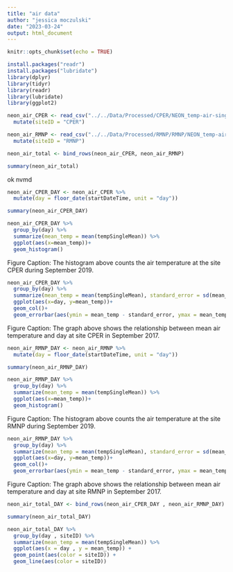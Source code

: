 ```yaml
---
title: "air data"
author: "jessica moczulski"
date: "2023-03-24"
output: html_document
---
```


```r
knitr::opts_chunk$set(echo = TRUE)
```

```r
install.packages("readr")
install.packages("lubridate")
library(dplyr)
library(tidyr)
library(readr) 
library(lubridate)
library(ggplot2)
```

```r
neon_air_CPER <- read_csv("../../Data/Processed/CPER/NEON_temp-air-single/CPER_Sep_2017_Air_30min/NEON.D10.CPER.DP1.00002.001.000.030.030.SAAT_30min.2017-09.expanded.20221201T015159Z.csv") %>%
  mutate(siteID = "CPER")

neon_air_RMNP <- read_csv("../../Data/Processed/RMNP/RMNP/NEON_temp-air-single/RMNP_Sep_2017_Air/NEON.D10.RMNP.DP1.00002.001.000.030.030.SAAT_30min.2017-09.basic.20221210T032125Z.csv") %>%
  mutate(siteID = "RMNP")
```
```r

neon_air_total <- bind_rows(neon_air_CPER, neon_air_RMNP)

summary(neon_air_total)

```

ok nvmd

```r
neon_air_CPER_DAY <- neon_air_CPER %>%
  mutate(day = floor_date(startDateTime, unit = "day"))

summary(neon_air_CPER_DAY)

```

```r

neon_air_CPER_DAY %>% 
  group_by(day) %>% 
  summarize(mean_temp = mean(tempSingleMean)) %>% 
  ggplot(aes(x=mean_temp))+
  geom_histogram()

```
Figure Caption: The histogram above counts the air temperature at the site CPER during September 2019. 
```r

neon_air_CPER_DAY %>% 
  group_by(day) %>% 
  summarize(mean_temp = mean(tempSingleMean), standard_error = sd(mean_temp)/sqrt(n())) %>% 
  ggplot(aes(x=day, y=mean_temp))+
  geom_col()+
  geom_errorbar(aes(ymin = mean_temp - standard_error, ymax = mean_temp + standard_error), width = .8)

```
Figure Caption: The graph above shows the relationship between mean air temperature and day at site CPER in September 2017. 


```r
neon_air_RMNP_DAY <- neon_air_RMNP %>%
  mutate(day = floor_date(startDateTime, unit = "day"))

summary(neon_air_RMNP_DAY)

```

```r
neon_air_RMNP_DAY %>% 
  group_by(day) %>% 
  summarize(mean_temp = mean(tempSingleMean)) %>% 
  ggplot(aes(x=mean_temp))+
  geom_histogram()

```
Figure Caption: The histogram above counts the air temperature at the site RMNP during September 2019. 

```r

neon_air_RMNP_DAY %>% 
  group_by(day) %>% 
  summarize(mean_temp = mean(tempSingleMean), standard_error = sd(mean_temp)/sqrt(n())) %>% 
  ggplot(aes(x=day, y=mean_temp))+
  geom_col()+
  geom_errorbar(aes(ymin = mean_temp - standard_error, ymax = mean_temp + standard_error), width = .8)

```
Figure Caption: The graph above shows the relationship between mean air temperature and day at site RMNP in September 2017. 

```r
neon_air_total_DAY <- bind_rows(neon_air_CPER_DAY , neon_air_RMNP_DAY)

summary(neon_air_total_DAY)
```
```r
neon_air_total_DAY %>%
  group_by(day , siteID) %>%
  summarize(mean_temp = mean(tempSingleMean)) %>%
  ggplot(aes(x = day , y = mean_temp)) +
  geom_point(aes(color = siteID)) +
  geom_line(aes(color = siteID))
```

